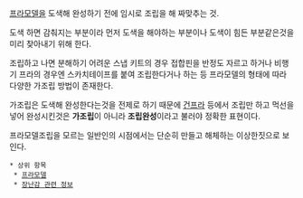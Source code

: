 [[프라모델]]을 도색해 완성하기 전에 임시로 조립을 해 짜맞추는 것.

도색 하면 감춰지는 부분이라 먼저 도색을 해야하는 부분이나 도색이 힘든 부분같은것을 미리 찾아내기 위해 한다.

조립하고 나면 분해하기 어려운 스냅 키트의 경우 접합핀을 반정도 자르고 하거나 비행기 프라의 경우엔 스카치테이프를 붙여 조립한다거나 하는 등 프라모델의 형태에 따라 다양한 가조립 방법이 존재한다.

가조립은 도색해 완성한다는것을 전제로 하기 때문에 [[건프라]] 등에서 조립만 하고 먹선을 넣어 완성시킨것은 '''가조립'''이 아니라 '''조립완성'''이라고 불러야 정확한 표현이다.

프라모델조립을 모르는 일반인의 시점에서는 단순히 만들고 해체하는 이상한짓으로 보인다.

 * 상위 항목
  * [[프라모델]]
  * [[장난감 관련 정보]]
